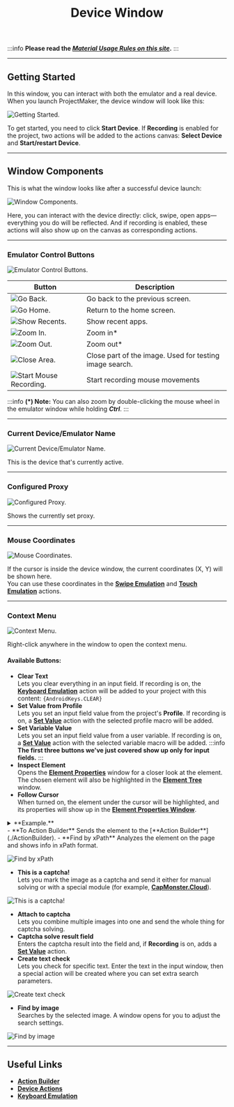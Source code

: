 ﻿---
sidebar_position: 4
title: Device Window
description: Interacting with the device.
---
:::info **Please read the [*Material Usage Rules on this site*](../../Disclaimer).**
:::
_______________________________________________

## Getting Started
In this window, you can interact with both the emulator and a real device.  
When you launch ProjectMaker, the device window will look like this:  

![Getting Started.](./assets/DeviceWindow/DeviceWindow_pic1.png)

To get started, you need to click **Start Device**. If **Recording** is enabled for the project, two actions will be added to the actions canvas: **Select Device** and **Start/restart Device**.
_______________________________________________
## Window Components
This is what the window looks like after a successful device launch:  

![Window Components.](./assets/DeviceWindow/DeviceWindow_pic2.png)

Here, you can interact with the device directly: click, swipe, open apps—everything you do will be reflected. And if recording is enabled, these actions will also show up on the canvas as corresponding actions.
_______________________________________________
### Emulator Control Buttons
![Emulator Control Buttons.](./assets/DeviceWindow/DeviceWindow_pic3.png)

| Button      | Description |
| ----------- | ----------- |
| ![Go Back.](./assets/DeviceWindow/DeviceWindow_minipic1.png) | Go back to the previous screen. |
| ![Go Home.](./assets/DeviceWindow/DeviceWindow_minipic2.png)   | Return to the home screen. |
| ![Show Recents.](./assets/DeviceWindow/DeviceWindow_minipic3.png)   | Show recent apps. |
| ![Zoom In.](./assets/DeviceWindow/DeviceWindow_minipic4.png)   | Zoom in*   |
| ![Zoom Out.](./assets/DeviceWindow/DeviceWindow_minipic5.png)   | Zoom out*      |
| ![Close Area.](./assets/DeviceWindow/DeviceWindow_minipic6.png)   | Close part of the image. Used for testing image search.      |
| ![Start Mouse Recording.](./assets/DeviceWindow/DeviceWindow_minipic7.png)   | Start recording mouse movements      |  
:::info **(*) Note:**
You can also zoom by double-clicking the mouse wheel in the emulator window while holding ***Ctrl***.
:::
_______________________________________________
### Current Device/Emulator Name
![Current Device/Emulator Name.](./assets/DeviceWindow/DeviceWindow_pic4.png)

This is the device that's currently active.
_______________________________________________
### Configured Proxy
![Configured Proxy.](./assets/DeviceWindow/DeviceWindow_pic5.png)

Shows the currently set proxy.
_______________________________________________
### Mouse Coordinates
![Mouse Coordinates.](./assets/DeviceWindow/DeviceWindow_pic6.png)

If the cursor is inside the device window, the current coordinates (X, Y) will be shown here.  
You can use these coordinates in the [**Swipe Emulation**](../../Android/ProLite/Swipe) and [**Touch Emulation**](../../Android/ProLite/Touch_Emulation) actions.
_______________________________________________
### Context Menu
![Context Menu.](./assets/DeviceWindow/DeviceWindow_pic7.png)

Right-click anywhere in the window to open the context menu.
#### Available Buttons:
- **Clear Text**  
Lets you clear everything in an input field.
If recording is on, the [**Keyboard Emulation**](../../Android/ProLite/Keyboard) action will be added to your project with this content: `{AndroidKeys.CLEAR}`
- **Set Value from Profile**  
Lets you set an input field value from the project's **Profile**.
If recording is on, a [**Set Value**](../../Android/ProLite/SetValue) action with the selected profile macro will be added.
- **Set Variable Value**  
Lets you set an input field value from a user variable.
If recording is on, a [**Set Value**](../../Android/ProLite/SetValue) action with the selected variable macro will be added.
:::info **The first three buttons we've just covered show up only for input fields.**
:::
- **Inspect Element**  
Opens the [**Element Properties**](./ElementProp) window for a closer look at the element. The chosen element will also be highlighted in the [**Element Tree**](./ElementTree) window.
- **Follow Cursor**  
When turned on, the element under the cursor will be highlighted, and its properties will show up in the [**Element Properties Window**](./ElementProp).

<details>
<summary>**Example.**</summary>

    ![Follow Cursor](./assets/DeviceWindow/DeviceWindow_pic8.gif)
</details>
- **To Action Builder**  
Sends the element to the [**Action Builder**](./ActionBuilder).
- **Find by xPath**  
Analyzes the element on the page and shows info in xPath format.

![Find by xPath](./assets/DeviceWindow/DeviceWindow_pic9.png)

- **This is a captcha!**  
Lets you mark the image as a captcha and send it either for manual solving or with a special module (for example, [**CapMonster.Cloud**](https://capmonster.cloud/)).

![This is a captcha!](./assets/DeviceWindow/DeviceWindow_pic10.png)

- **Attach to captcha**  
Lets you combine multiple images into one and send the whole thing for captcha solving.
- **Captcha solve result field**  
Enters the captcha result into the field and, if **Recording** is on, adds a [**Set Value**](../../Android/ProLite/SetValue) action.
- **Create text check**  
Lets you check for specific text. Enter the text in the input window, then a special action will be created where you can set extra search parameters.

![Create text check](./assets/DeviceWindow/DeviceWindow_pic11.png)

- **Find by image**  
Searches by the selected image. A window opens for you to adjust the search settings.

![Find by image](./assets/DeviceWindow/DeviceWindow_pic12.png)

_______________________________________________
## Useful Links
- [**Action Builder**](./ActionBuilder)
- [**Device Actions**](../../Android/ProLite/action)
- [**Keyboard Emulation**](../../Android/ProLite/Keyboard)